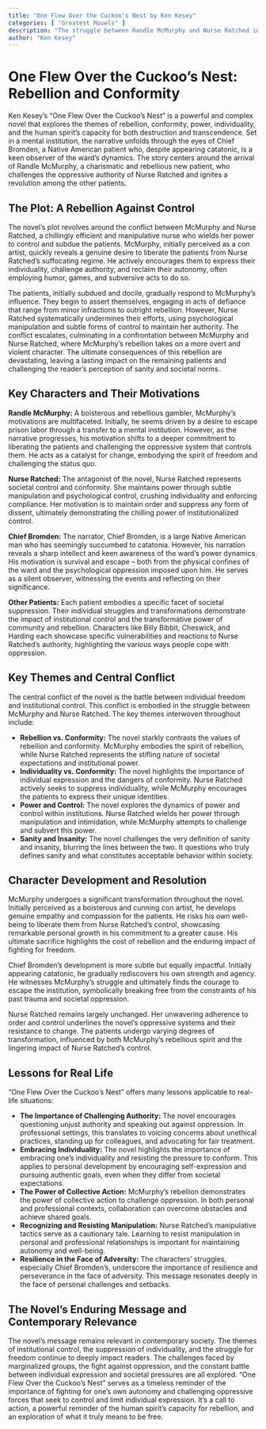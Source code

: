 ```yaml
---
title: "One Flew Over the Cuckoo's Nest by Ken Kesey"
categories: [ "Greatest Movels" ]
description: "The struggle between Randle McMurphy and Nurse Ratched in a mental institution."
author: "Ken Kesey"
---
```

# One Flew Over the Cuckoo's Nest: Rebellion and Conformity

Ken Kesey's "One Flew Over the Cuckoo's Nest" is a powerful and complex novel that explores the themes of rebellion, conformity, power, individuality, and the human spirit's capacity for both destruction and transcendence. Set in a mental institution, the narrative unfolds through the eyes of Chief Bromden, a Native American patient who, despite appearing catatonic, is a keen observer of the ward's dynamics.  The story centers around the arrival of Randle McMurphy, a charismatic and rebellious new patient, who challenges the oppressive authority of Nurse Ratched and ignites a revolution among the other patients.


## The Plot: A Rebellion Against Control

The novel’s plot revolves around the conflict between McMurphy and Nurse Ratched, a chillingly efficient and manipulative nurse who wields her power to control and subdue the patients. McMurphy, initially perceived as a con artist, quickly reveals a genuine desire to liberate the patients from Nurse Ratched's suffocating regime. He actively encourages them to express their individuality, challenge authority, and reclaim their autonomy, often employing humor, games, and subversive acts to do so.

The patients, initially subdued and docile, gradually respond to McMurphy’s influence. They begin to assert themselves, engaging in acts of defiance that range from minor infractions to outright rebellion. However, Nurse Ratched systematically undermines their efforts, using psychological manipulation and subtle forms of control to maintain her authority. The conflict escalates, culminating in a confrontation between McMurphy and Nurse Ratched, where McMurphy's rebellion takes on a more overt and violent character. The ultimate consequences of this rebellion are devastating, leaving a lasting impact on the remaining patients and challenging the reader's perception of sanity and societal norms.


## Key Characters and Their Motivations

**Randle McMurphy:**  A boisterous and rebellious gambler, McMurphy's motivations are multifaceted. Initially, he seems driven by a desire to escape prison labor through a transfer to a mental institution. However, as the narrative progresses, his motivation shifts to a deeper commitment to liberating the patients and challenging the oppressive system that controls them.  He acts as a catalyst for change, embodying the spirit of freedom and challenging the status quo.

**Nurse Ratched:** The antagonist of the novel, Nurse Ratched represents societal control and conformity. She maintains power through subtle manipulation and psychological control, crushing individuality and enforcing compliance. Her motivation is to maintain order and suppress any form of dissent, ultimately demonstrating the chilling power of institutionalized control.

**Chief Bromden:** The narrator, Chief Bromden, is a large Native American man who has seemingly succumbed to catatonia. However, his narration reveals a sharp intellect and keen awareness of the ward's power dynamics.  His motivation is survival and escape – both from the physical confines of the ward and the psychological oppression imposed upon him. He serves as a silent observer, witnessing the events and reflecting on their significance.

**Other Patients:**  Each patient embodies a specific facet of societal suppression.  Their individual struggles and transformations demonstrate the impact of institutional control and the transformative power of community and rebellion.  Characters like Billy Bibbit, Cheswick, and Harding each showcase specific vulnerabilities and reactions to Nurse Ratched's authority, highlighting the various ways people cope with oppression.


## Key Themes and Central Conflict

The central conflict of the novel is the battle between individual freedom and institutional control. This conflict is embodied in the struggle between McMurphy and Nurse Ratched.  The key themes interwoven throughout include:

* **Rebellion vs. Conformity:**  The novel starkly contrasts the values of rebellion and conformity. McMurphy embodies the spirit of rebellion, while Nurse Ratched represents the stifling nature of societal expectations and institutional power.
* **Individuality vs. Conformity:** The novel highlights the importance of individual expression and the dangers of conformity. Nurse Ratched actively seeks to suppress individuality, while McMurphy encourages the patients to express their unique identities.
* **Power and Control:**  The novel explores the dynamics of power and control within institutions. Nurse Ratched wields her power through manipulation and intimidation, while McMurphy attempts to challenge and subvert this power.
* **Sanity and Insanity:** The novel challenges the very definition of sanity and insanity, blurring the lines between the two.  It questions who truly defines sanity and what constitutes acceptable behavior within society.


## Character Development and Resolution

McMurphy undergoes a significant transformation throughout the novel. Initially perceived as a boisterous and cunning con artist, he develops genuine empathy and compassion for the patients. He risks his own well-being to liberate them from Nurse Ratched's control, showcasing remarkable personal growth in his commitment to a greater cause. His ultimate sacrifice highlights the cost of rebellion and the enduring impact of fighting for freedom.

Chief Bromden's development is more subtle but equally impactful. Initially appearing catatonic, he gradually rediscovers his own strength and agency. He witnesses McMurphy's struggle and ultimately finds the courage to escape the institution, symbolically breaking free from the constraints of his past trauma and societal oppression.

Nurse Ratched remains largely unchanged. Her unwavering adherence to order and control underlines the novel’s oppressive systems and their resistance to change. The patients undergo varying degrees of transformation, influenced by both McMurphy's rebellious spirit and the lingering impact of Nurse Ratched's control.


## Lessons for Real Life

"One Flew Over the Cuckoo's Nest" offers many lessons applicable to real-life situations:

* **The Importance of Challenging Authority:** The novel encourages questioning unjust authority and speaking out against oppression.  In professional settings, this translates to voicing concerns about unethical practices, standing up for colleagues, and advocating for fair treatment.
* **Embracing Individuality:**  The novel highlights the importance of embracing one's individuality and resisting the pressure to conform.  This applies to personal development by encouraging self-expression and pursuing authentic goals, even when they differ from societal expectations.
* **The Power of Collective Action:** McMurphy’s rebellion demonstrates the power of collective action to challenge oppression.  In both personal and professional contexts, collaboration can overcome obstacles and achieve shared goals.
* **Recognizing and Resisting Manipulation:** Nurse Ratched’s manipulative tactics serve as a cautionary tale. Learning to resist manipulation in personal and professional relationships is important for maintaining autonomy and well-being.
* **Resilience in the Face of Adversity:**  The characters' struggles, especially Chief Bromden's, underscore the importance of resilience and perseverance in the face of adversity.  This message resonates deeply in the face of personal challenges and setbacks.

## The Novel's Enduring Message and Contemporary Relevance

The novel's message remains relevant in contemporary society. The themes of institutional control, the suppression of individuality, and the struggle for freedom continue to deeply impact readers. The challenges faced by marginalized groups, the fight against oppression, and the constant battle between individual expression and societal pressures are all explored.  "One Flew Over the Cuckoo's Nest" serves as a timeless reminder of the importance of fighting for one's own autonomy and challenging oppressive forces that seek to control and limit individual expression.  It's a call to action, a powerful reminder of the human spirit’s capacity for rebellion, and an exploration of what it truly means to be free.

